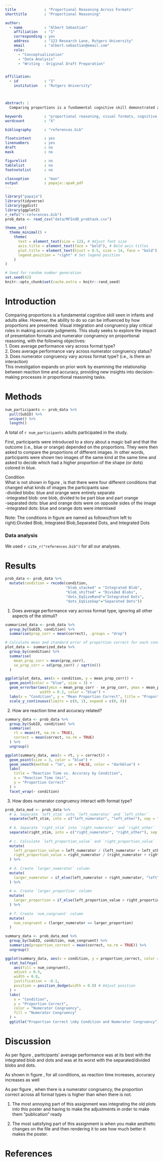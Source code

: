 ```yaml
---
title             : "Proportional Reasoning Across Formats"
shorttitle        : "Proportional Reasoning"

author: 
  - name          : "Albert Sebastian"
    affiliation   : "1"
    corresponding : yes
    address       : "123 Research Lane, Rutgers University"
    email         : "albert.sebastian@email.com"
    role: 
      - "Conceptualization"
      - "Data Analysis"
      - "Writing - Original Draft Preparation"


affiliation:
  - id            : "1"
    institution   : "Rutgers University"



abstract: |
  Comparing proportions is a fundamental cognitive skill demonstrated across human development. This study examines how well adults compare proportions when presented in different visual formats. Here we show that performance varies significantly across formats, with integrated formats leading to higher accuracy. These results highlight the role of visual integration in proportional reasoning, advancing our understanding of how humans process comparative proportions. This study further demonstrates a positive correlation between reaction time and accuracy, providing insights into decision-making processes in perceptual tasks.

keywords          : "proportional reasoning, visual formats, cognitive science"
wordcount         : "X"

bibliography      : "references.bib"

floatsintext      : yes
linenumbers       : yes
draft             : no
mask              : no

figurelist        : no
tablelist         : no
footnotelist      : no

classoption       : "man"
output            : papaja::apa6_pdf
---
```


```r
library("papaja")
library(tidyverse)
library(ggdist)
library(ggplot2)
r_refs("r-references.bib")
prob_data <- read_csv("data/MFIndD_probtask.csv")
```

```r
theme_set(
  theme_minimal() +
    theme(
      text = element_text(size = 12), # Adjust font size
      axis.title = element_text(face = "bold"), # Bold axis titles
      plot.title = element_text(hjust = 0.5, size = 14, face = "bold"), # Center and bold plot titles
      legend.position = "right" # Set legend position
    )
)
```

```r
# Seed for random number generation
set.seed(42)
knitr::opts_chunk$set(cache.extra = knitr::rand_seed)
```

# Introduction

Comparing proportions is a fundamental cognitive skill seen in infants and adults alike. However, the ability to do so can be influenced by how proportions are presented. Visual integration and congruency play critical roles in making accurate judgments. This study seeks to explore the impact of presentation formats and numerator congruency on proportional reasoning, with the following objectives:\
1. Does average performance vary across format type?\
2. Does average performance vary across numerator congruency status?\
3. Does numerator congruency vary across format type? (i.e., is there an interaction)\
This investigation expands on prior work by examining the relationship between reaction time and accuracy, providing new insights into decision-making processes in proportional reasoning tasks.

# Methods

```r
num_participants <- prob_data %>%
  pull(SubID) %>%
  unique() %>%
  length()
```
A total of `r num_participants` adults participated in the study.

First, participants were introduced to a story about a magic ball and that the outcome (i.e., blue or orange) depended on the proportions. They were then asked to compare the proportions of different images. In other words, participants were shown two images of the same kind at the same time and asked to decide which had a higher proportion of the shape (or dots) colored in blue.

```{=tex}
\begin{figure}[H]
  \centering
  \includegraphics[width=0.5\linewidth]{images_WA10/Probtask_Trial.png}
  \caption{Illustration of Probtask trials.}
  \label{fig:probtask-trial}
\end{figure}
```
Condition\
What is not shown in figure \ref{fig:probtask-trial}, is that there were four different conditions that changed what kinds of images the participants saw:\
-divided blobs: blue and orange were entirely separate\
-integrated blob: one blob, divided to be part blue and part orange\
-separated dots: blue and orange dots were on opposite sides of the image\
-integrated dots: blue and orange dots were intermixed\

```{=tex}
\begin{figure}[H]
  \centering
  \includegraphics[width=0.5\linewidth]{images_WA10/Probtask_formats.png}
  \caption{Illustration of Probtask formats.}
  \label{fig:probtask-format}
\end{figure}
```
Note: The conditions in figure \ref{fig:probtask-format} are named as follows(from left to right):Divided Blob, Integrated Blob,Separated Dots, and Integrated Dots
\clearpage


### Data analysis

We used `r cite_r("references.bib")` for all our analyses.

# Results

```r
prob_data <- prob_data %>%
  mutate(condition = recode(condition, 
                            "blob_stacked" = "Integrated Blob", 
                            "blob_shifted" = "Divided Blobs",
                            "dots_EqSizeRand"="Integrated Dots",
                            "dots_EqSizeSep"="Separated Dots"))
```

1.  Does average performance vary across format type, ignoring all other aspects of the stimuli?

```r
summarized_data <- prob_data %>%
  group_by(SubID, condition) %>%
  summarise(prop_corr = mean(correct), .groups = "drop")

# Calculate mean and standard error of proportion correct for each condition
plot_data <- summarized_data %>%
  group_by(condition) %>%
  summarise(
    mean_prop_corr = mean(prop_corr),
    se_prop_corr = sd(prop_corr) / sqrt(n())
  )
```

```r
ggplot(plot_data, aes(x = condition, y = mean_prop_corr)) +
  geom_point(color = "blue", size = 3) +
  geom_errorbar(aes(ymin = mean_prop_corr - se_prop_corr, ymax = mean_prop_corr + se_prop_corr), 
                width = 0.2, color = "blue") +
  labs(x = "Condition", y = "Mean Proportion Correct", title = "Proportion Correct by Condition") +
  scale_y_continuous(limits = c(0, 1), expand = c(0, 0))
```

\clearpage

2.  How are reaction time and accuracy related?

```r
summary_data <- prob_data %>%
  group_by(SubID, condition) %>%
  summarise(
    rt = mean(rt, na.rm = TRUE),
    correct = mean(correct, na.rm = TRUE)
  ) %>%
  ungroup()

```

```r
ggplot(summary_data, aes(x = rt, y = correct)) +
  geom_point(size = 3, color = "blue") +
  geom_smooth(method = "lm", se = FALSE, color = "darkblue") +
  labs(
    title = "Reaction Time vs. Accuracy by Condition",
    x = "Reaction Time (ms)",
    y = "Proportion Correct"
  ) +
  facet_wrap(~ condition) 
```

```{=tex}
\clearpage
```
3. How does numerator congruency interact with format type?

```r
prob_data_mod <- prob_data %>%
  # a. Separate `left_stim` into `left_numerator` and `left_other`
  separate(left_stim, into = c("left_numerator", "left_other"), sep = "_", convert = TRUE) %>%
  
  # b. Separate `right_stim` into `right_numerator` and `right_other`
  separate(right_stim, into = c("right_numerator", "right_other"), sep = "_", convert = TRUE) %>%
  
  # c. Calculate `left_proportion_value` and `right_proportion_value`
  mutate(
    left_proportion_value = left_numerator / (left_numerator + left_other),
    right_proportion_value = right_numerator / (right_numerator + right_other)
  ) %>%
  
  # d. Create `larger_numerator` column
  mutate(
    larger_numerator = if_else(left_numerator > right_numerator, "left", "right")
  ) %>%
  
  # e. Create `larger_proportion` column
  mutate(
    larger_proportion = if_else(left_proportion_value > right_proportion_value, "left", "right")
  ) %>%
  
  # f. Create `num_congruent` column
  mutate(
    num_congruent = (larger_numerator == larger_proportion)
  )

summary_data <- prob_data_mod %>%
  group_by(SubID, condition, num_congruent) %>%
  summarize(proportion_correct = mean(correct, na.rm = TRUE)) %>%
  ungroup()
```

```r
ggplot(summary_data, aes(x = condition, y = proportion_correct, color = num_congruent)) +
  stat_halfeye(
    aes(fill = num_congruent),
    adjust = 0.5,
    width = 0.8,
    justification = -0.1,
    position = position_dodge(width = 0.8) # Adjust position
  ) +
  labs(
    x = "Condition",
    y = "Proportion Correct",
    color = "Numerator Congruency",
    fill = "Numerator Congruency"
  ) +
  ggtitle("Proportion Correct \nby Condition and Numerator Congruency")
```

\clearpage

# Discussion

As per figure \ref{fig:plot1}, participants' average performance was at its best with the integrated blob and dots and was at its worst with the separated/divided blobs and dots.

As shown in figure \ref{fig:plot2}, for all conditions, as reaction time increases, accuracy increases as well

As per figure \ref{fig:plot3}, when there is a numerator congruency, the proportion correct across all format types is higher than when there is not.

1.  The most annoying part of this assignment was integrating the old plots into this poster and having to make the adjustments in order to make them "publication" ready

2.  The most satisfying part of this assignment is when you make aesthetic changes on the file and then rendering it to see how much better it makes the poster.

\newpage

# References

::: {#refs custom-style="Bibliography"}
:::
